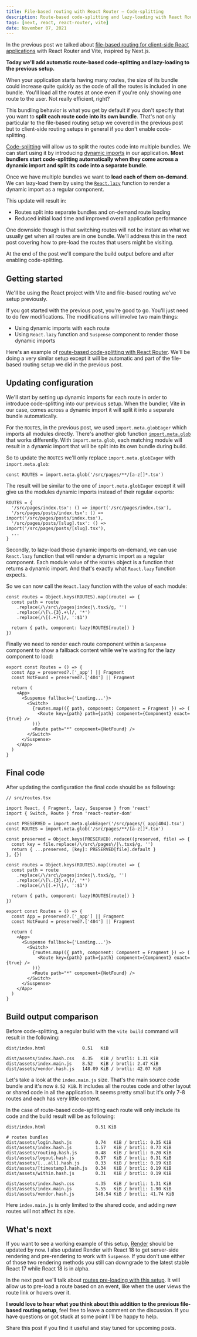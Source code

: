 ```yaml
---
title: File-based routing with React Router — Code-splitting
description: Route-based code-splitting and lazy-loading with React Router and Vite
tags: [next, react, react-router, vite]
date: November 07, 2021
---
```


In the previous post we talked about [file-based routing for client-side React applications](https://omarelhawary.me/blog/file-based-routing-with-react-router) with React Router and Vite, inspired by Next.js.

**Today we'll add automatic route-based code-splitting and lazy-loading to the previous setup.**

When your application starts having many routes, the size of its bundle could increase quite quickly as the code of all the routes is included in one bundle. You'll load all the routes at once even if you're only showing one route to the user. Not really efficient, right?

This bundling behavior is what you get by default if you don't specify that you want to **split each route code into its own bundle**. That's not only particular to the file-based routing setup we covered in the previous post but to client-side routing setups in general if you don't enable code-splitting.

[Code-splitting](https://reactjs.org/docs/code-splitting.html#code-splitting) will allow us to split the routes code into multiple bundles. We can start using it by introducing [dynamic imports](https://reactjs.org/docs/code-splitting.html#import) in our application. **Most bundlers start code-splitting automatically when they come across a dynamic import and split its code into a separate bundle**.

Once we have multiple bundles we want to **load each of them on-demand**. We can lazy-load them by using the [`React.lazy`](https://reactjs.org/docs/react-api.html#reactlazy) function to render a dynamic import as a regular component.

This update will result in:

- Routes split into separate bundles and on-demand route loading
- Reduced initial load time and improved overall application performance

One downside though is that switching routes will not be instant as what we usually get when all routes are in one bundle. We'll address this in the next post covering how to pre-load the routes that users might be visiting.

At the end of the post we'll compare the build output before and after enabling code-splitting.

## Getting started

We'll be using the React project with Vite and file-based routing we've setup previously.

If you got started with the previous post, you're good to go. You'll just need to do few modifications. The modifications will involve two main things:

- Using dynamic imports with each route
- Using `React.lazy` function and `Suspense` component to render those dynamic imports

Here's an example of [route-based code-splitting with React Router](https://reactjs.org/docs/code-splitting.html#route-based-code-splitting). We'll be doing a very similar setup except it will be automatic and part of the file-based routing setup we did in the previous post.

## Updating configuration

We'll start by setting up dynamic imports for each route in order to introduce code-splitting into our previous setup. When the bundler, Vite in our case, comes across a dynamic import it will split it into a separate bundle automatically.

For the `ROUTES`, in the previous post, we used `import.meta.globEager` which imports all modules directly. There's another glob function [`import.meta.glob`](https://vitejs.dev/guide/features.html#glob-import) that works differently. With `import.meta.glob`, each matching module will result in a dynamic import that will be split into its own bundle during build.

So to update the `ROUTES` we'll only replace `import.meta.globEager` with `import.meta.glob`:

```tsx {1}
const ROUTES = import.meta.glob('/src/pages/**/[a-z[]*.tsx')
```

The result will be similar to the one of `import.meta.globEager` except it will give us the modules dynamic imports instead of their regular exports:

```tsx
ROUTES = {
  '/src/pages/index.tsx': () => import('/src/pages/index.tsx'),
  '/src/pages/posts/index.tsx': () => import('/src/pages/posts/index.tsx'),
  '/src/pages/posts/[slug].tsx': () => import('/src/pages/posts/[slug].tsx'),
  ...
}
```

Secondly, to lazy-load those dynamic imports on-demand, we can use `React.lazy` function that will render a dynamic import as a regular component. Each module value of the `ROUTES` object is a function that returns a dynamic import. And that's exactly what `React.lazy` function expects.

So we can now call the `React.lazy` function with the value of each module:

```tsx {7}
const routes = Object.keys(ROUTES).map((route) => {
  const path = route
    .replace(/\/src\/pages|index|\.tsx$/g, '')
    .replace(/\[\.{3}.+\]/, '*')
    .replace(/\[(.+)\]/, ':$1')

  return { path, component: lazy(ROUTES[route]) }
})
```

Finally we need to render each route component within a `Suspense` component to show a fallback content while we're waiting for the lazy component to load:

```tsx {7,14}
export const Routes = () => {
  const App = preserved?.['_app'] || Fragment
  const NotFound = preserved?.['404'] || Fragment

  return (
    <App>
      <Suspense fallback={'Loading...'}>
        <Switch>
          {routes.map(({ path, component: Component = Fragment }) => (
            <Route key={path} path={path} component={Component} exact={true} />
          ))}
          <Route path="*" component={NotFound} />
        </Switch>
      </Suspense>
    </App>
  )
}
```

## Final code

After updating the configuration the final code should be as following:

```tsx {3,7,20,29,36}
// src/routes.tsx

import React, { Fragment, lazy, Suspense } from 'react'
import { Switch, Route } from 'react-router-dom'

const PRESERVED = import.meta.globEager('/src/pages/(_app|404).tsx')
const ROUTES = import.meta.glob('/src/pages/**/[a-z[]*.tsx')

const preserved = Object.keys(PRESERVED).reduce((preserved, file) => {
  const key = file.replace(/\/src\/pages\/|\.tsx$/g, '')
  return { ...preserved, [key]: PRESERVED[file].default }
}, {})

const routes = Object.keys(ROUTES).map((route) => {
  const path = route
    .replace(/\/src\/pages|index|\.tsx$/g, '')
    .replace(/\[\.{3}.+\]/, '*')
    .replace(/\[(.+)\]/, ':$1')

  return { path, component: lazy(ROUTES[route]) }
})

export const Routes = () => {
  const App = preserved?.['_app'] || Fragment
  const NotFound = preserved?.['404'] || Fragment

  return (
    <App>
      <Suspense fallback={'Loading...'}>
        <Switch>
          {routes.map(({ path, component: Component = Fragment }) => (
            <Route key={path} path={path} component={Component} exact={true} />
          ))}
          <Route path="*" component={NotFound} />
        </Switch>
      </Suspense>
    </App>
  )
}
```

## Build output comparison

Before code-splitting, a regular build with the `vite build` command will result in the following:

```shell {4}
dist/index.html              0.51   KiB

dist/assets/index.hash.css   4.35   KiB / brotli: 1.31 KiB
dist/assets/index.main.js    8.52   KiB / brotli: 2.47 KiB
dist/assets/vendor.hash.js   148.09 KiB / brotli: 42.07 KiB
```

Let's take a look at the `index.main.js` size. That's the main source code bundle and it's now `8.52 KiB`. It includes all the routes code and other layout or shared code in all the application. It seems pretty small but it's only 7-8 routes and each has very little content.

In the case of route-based code-splitting each route will only include its code and the build result will be as following:

```shell {4-10,13}
dist/index.html                   0.51 KiB

# routes bundles
dist/assets/login.hash.js         0.74   KiB / brotli: 0.35 KiB
dist/assets/index.hash.js         1.57   KiB / brotli: 0.73 KiB
dist/assets/routing.hash.js       0.48   KiB / brotli: 0.20 KiB
dist/assets/logout.hash.js        0.57   KiB / brotli: 0.31 KiB
dist/assets/[...all].hash.js      0.33   KiB / brotli: 0.19 KiB
dist/assets/[timestamp].hash.js   0.34   KiB / brotli: 0.19 KiB
dist/assets/within.hash.js        0.31   KiB / brotli: 0.19 KiB

dist/assets/index.hash.css        4.35   KiB / brotli: 1.31 KiB
dist/assets/index.main.js         5.55   KiB / brotli: 1.90 KiB
dist/assets/vendor.hash.js        146.54 KiB / brotli: 41.74 KiB
```

Here `index.main.js` is only limited to the shared code, and adding new routes will not affect its size.

## What's next

If you want to see a working example of this setup, [Render](https://github.com/oedotme/render) should be updated by now. I also updated Render with React 18 to get server-side rendering and pre-rendering to work with `Suspense`. If you don't use either of those two rendering methods you still can downgrade to the latest stable React 17 while React 18 is in alpha.

In the next post we'll talk about [routes pre-loading with this setup](https://omarelhawary.me/blog/file-based-routing-with-react-router-pre-loading). It will allow us to pre-load a route based on an event, like when the user views the route link or hovers over it.

**I would love to hear what you think about this addition to the previous file-based routing setup**, feel free to leave a comment on the discussion. If you have questions or got stuck at some point I'll be happy to help.

Share this post if you find it useful and stay tuned for upcoming posts.

